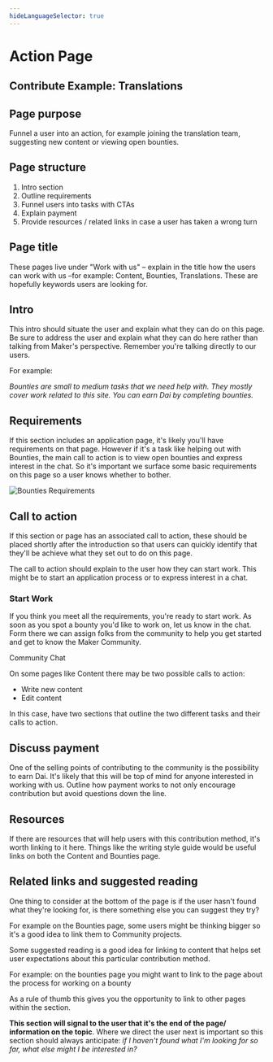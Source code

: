 ```yaml
---
hideLanguageSelector: true
---
```


# Action Page

## Contribute Example: Translations

## Page purpose

Funnel a user into an action, for example joining the translation team, suggesting new content or viewing open bounties.

## Page structure

1. Intro section
2. Outline requirements
3. Funnel users into tasks with CTAs
4. Explain payment
5. Provide resources / related links in case a user has taken a wrong turn

## **Page title**

These pages live under "Work with us" – explain in the title how the users can work with us –for example: Content, Bounties, Translations. These are hopefully keywords users are looking for.

## **Intro**

This intro should situate the user and explain what they can do on this page. Be sure to address the user and explain what they can do here rather than talking from Maker's perspective. Remember you're talking directly to our users.

For example:

_Bounties are small to medium tasks that we need help with. They mostly cover work related to this site. You can earn Dai by completing bounties._

## Requirements

If this section includes an application page, it's likely you'll have requirements on that page. However if it's a task like helping out with Bounties, the main call to action is to view open bounties and express interest in the chat. So it's important we surface some basic requirements on this page so a user knows whether to bother.

![Bounties Requirements](../../images/bounties-requirements.png)

## Call to action

If this section or page has an associated call to action, these should be placed shortly after the introduction so that users can quickly identify that they'll be achieve what they set out to do on this page.

The call to action should explain to the user how they can start work. This might be to start an application process or to express interest in a chat.

<CTA>

### Start Work

If you think you meet all the requirements, you're ready to start work. As soon as you spot a bounty you'd like to work on, let us know in the chat. Form there we can assign folks from the community to help you get started and get to know the Maker Community.

<Link to="chat.makerdao.com/channel/community-development">Community Chat</Link>

</CTA>

On some pages like Content there may be two possible calls to action:

- Write new content
- Edit content

In this case, have two sections that outline the two different tasks and their calls to action.

## Discuss payment

One of the selling points of contributing to the community is the possibility to earn Dai. It's likely that this will be top of mind for anyone interested in working with us. Outline how payment works to not only encourage contribution but avoid questions down the line.

## Resources

If there are resources that will help users with this contribution method, it's worth linking to it here. Things like the writing style guide would be useful links on both the Content and Bounties page.

## Related links and suggested reading

One thing to consider at the bottom of the page is if the user hasn't found what they're looking for, is there something else you can suggest they try?

For example on the Bounties page, some users might be thinking bigger so it's a good idea to link them to Community projects.

Some suggested reading is a good idea for linking to content that helps set user expectations about this particular contribution method.

For example: on the bounties page you might want to link to the page about the process for working on a bounty

As a rule of thumb this gives you the opportunity to link to other pages within the section.

**This section will signal to the user that it's the end of the page/ information on the topic**. Where we direct the user next is important so this section should always anticipate: _if I haven't found what I'm looking for so far, what else might I be interested in?_
